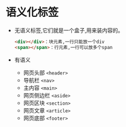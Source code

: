 # 语义化标签  

- 无语义标签,它们就是一个盒子,用来装内容的。

  ```html
  <div></div>：块元素,一行只能放一个div
  <span></span>：行元素,一行可以放多个span
  ```

- 有语义

  - 网页头部 `<header>`
  - 导航栏 `<nav>`
  - 主内容 `<main>`
  - 网页侧边栏 `<aside>`
  - 网页区块 `<section>`
  - 网页文章 `<article>`
  - 网页底部 `<footer>`

